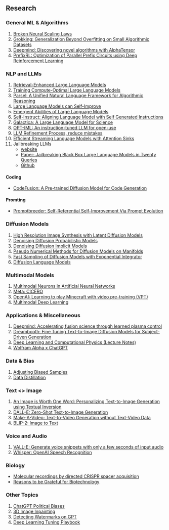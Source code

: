 ## Research

### General ML & Algorithms
1. [Broken Neural Scaling Laws](https://arxiv.org/pdf/2210.14891.pdf)
2. [Grokking: Generalization Beyond Overfitting on Small Algorithmic Datasets](https://arxiv.org/pdf/2201.02177.pdf)
3. [Deepmind: Discovering novel algorithms with AlphaTensor](https://www.nature.com/articles/s41586-022-05172-4)
4. [PrefixRL: Optimization of Parallel Prefix Circuits using Deep Reinforcement Learning](https://arxiv.org/abs/2205.07000)

### NLP and LLMs
1. [Retrieval-Enhanced Large Language Models](https://arxiv.org/abs/2301.00303)
2. [Training Compute-Optimal Large Language Models](https://arxiv.org/abs/2203.15556)
3. [Parsel: A Unified Natural Language Framework for Algorithmic Reasoning](https://arxiv.org/abs/2212.10561)
4. [Large Language Models can Self-Improve](https://arxiv.org/abs/2210.11610)
5. [Emergent Abilities of Large Language Models](https://arxiv.org/pdf/2206.07682.pdf)
6. [Self-Instruct: Aligning Language Model with Self Generated Instructions](https://arxiv.org/pdf/2212.10560.pdf)
7. [Galactica: A Large Language Model for Science](https://galactica.org/static/paper.pdf)
8. [OPT-IML: An instruction-tuned LLM for open-use](https://t.co/ZFaP4PXTVv)
9. [LLM Refinement Process, reduce mistakes](https://twitter.com/cwolferesearch/status/1613643034717028352)
10. [Efficient Streaming Language Models with Attention Sinks](https://arxiv.org/abs/2309.17453)
11. Jailbreaking LLMs
    - [website](https://jailbreaking-llms.github.io/)
    - [Paper: Jailbreaking Black Box Large Language Models in Twenty Queries](https://arxiv.org/abs/2310.08419)
    - [Github](https://github.com/patrickrchao/JailbreakingLLMs)

#### **Coding**

- [CodeFusion: A Pre-trained Diffusion Model for Code Generation](https://arxiv.org/abs/2310.17680)

#### **Promting**

- [Promptbreeder: Self-Referential Self-Improvement Via Prompt Evolution](https://arxiv.org/abs/2309.16797)


### Diffusion Models
1. [High Resolution Image Synthesis with Latent Diffusion Models](https://arxiv.org/abs/2112.10752)
2. [Denoising Diffusion Probabilistic Models](https://arxiv.org/abs/2006.11239)
3. [Denoising Diffusion Implicit Models](https://arxiv.org/abs/2010.02502)
4. [Pseudo Numerical Methods for Diffusion Models on Manifolds](https://arxiv.org/abs/2202.09778)
5. [Fast Sampling of Diffusion Models with Exponential Integrator](https://arxiv.org/abs/2204.13902)
6. [Diffusion Language Models](https://benanne.github.io/2023/01/09/diffusion-language.html)

### Multimodal Models
1. [Multimodal Neurons in Artificial Neural Networks](https://distill.pub/2021/multimodal-neurons/)
2. [Meta: CICERO](https://ai.facebook.com/research/cicero/)
3. [OpenAI: Learning to play Minecraft with video pre-training (VPT)](https://openai.com/blog/vpt/)
4. [Multimodal Deep Learning](https://t.co/zVnIcSwMIW)

### Applications & Miscellaneous
1. [Deepmind: Accelerating fusion science through learned plasma control](https://www.deepmind.com/blog/accelerating-fusion-science-through-learned-plasma-control)
2. [Dreambooth: Fine Tuning Text-to-Image Diffusion Models for Subject-Driven Generation](https://arxiv.org/abs/2208.12242)
3. [Deep Learning and Computational Physics (Lecture Notes)](https://arxiv.org/abs/2301.00942v1)
4. [Wolfram Alpha x ChatGPT](https://writings.stephenwolfram.com/2023/01/wolframalpha-as-the-way-to-bring-computational-knowledge-superpowers-to-chatgpt/)

### Data & Bias
1. [Adjusting Biased Samples](https://t.co/yVKBfdjAZa)
2. [Data Distillation](https://t.co/qZBhgSofuX)

### Text <> Image
1. [An Image is Worth One Word: Personalizing Text-to-Image Generation using Textual Inversion](https://arxiv.org/abs/2208.01618)
2. [DALL-E: Zero-Shot Text-to-Image Generation](https://arxiv.org/abs/2102.12092)
3. [Make-A-Video: Text-to-Video Generation without Text-Video Data](https://arxiv.org/abs/2209.14792)
4. [BLIP-2: Image to Text](https://github.com/salesforce/LAVIS/tree/main/projects/blip2)

### Voice and Audio
1. [VALL-E: Generate voice snippets with only a few seconds of input audio](https://arxiv.org/abs/2301.02111)
2. [Whisper: OpenAI Speech Recognition](https://arxiv.org/abs/2212.04356)

### Biology

- [Molecular recordings by directed CRISPR spacer acquisition](https://www.science.org/doi/10.1126/science.aaf1175)
- [Reasons to be Grateful for Biotechnology](https://www.readcodon.com/p/biotech-grateful)

### Other Topics

1. [ChatGPT Political Biases](https://davidrozado.substack.com/p/political-bias-chatgpt)
2. [3D Image Inpainting](https://colab.research.google.com/github/mrm8488/shared_colab_notebooks/blob/master/3D_Photo_Inpainting_multiple_download.ipynb#scrollTo=5o-EIMeaghU0)
3. [Detecting Watermarks on GPT](https://twitter.com/tomgoldsteincs/status/1618287665006403585?s=20&t=M3iFtvAjzAXtua_e1l-WzQ)
4. [Deep Learning Tuning Playbook](https://github.com/google-research/tuning_playbook)





